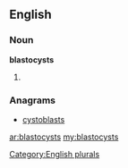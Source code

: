 ==English==

===Noun===
'''blastocysts'''

# {{plural of|[[blastocyst]]}}

===Anagrams===
* [[cystoblasts#English|cystoblasts]]

[[Category:English plurals]]

[[ar:blastocysts]]
[[my:blastocysts]]